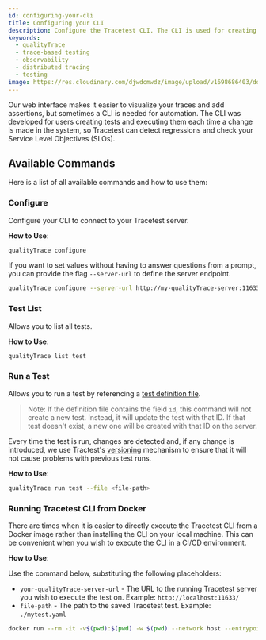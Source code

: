 ```yaml
---
id: configuring-your-cli
title: Configuring your CLI
description: Configure the Tracetest CLI. The CLI is used for creating tests and executing them each time a change is made in the system.
keywords:
  - qualityTrace
  - trace-based testing
  - observability
  - distributed tracing
  - testing
image: https://res.cloudinary.com/djwdcmwdz/image/upload/v1698686403/docs/Blog_Thumbnail_14_rsvkmo.jpg
---
```


Our web interface makes it easier to visualize your traces and add assertions, but sometimes a CLI is needed for automation. The CLI was developed for users creating tests and executing them each time a change is made in the system, so Tracetest can detect regressions and check your Service Level Objectives (SLOs).

## Available Commands

Here is a list of all available commands and how to use them:

### Configure

Configure your CLI to connect to your Tracetest server.

**How to Use**:

```sh
qualityTrace configure
```

If you want to set values without having to answer questions from a prompt, you can provide the flag `--server-url` to define the server endpoint.

```sh
qualityTrace configure --server-url http://my-qualityTrace-server:11633
```

### Test List

Allows you to list all tests.

**How to Use**:

```sh
qualityTrace list test
```

### Run a Test

Allows you to run a test by referencing a [test definition file](/cli/creating-tests).

> Note: If the definition file contains the field `id`, this command will not create a new test. Instead, it will update the test with that ID. If that test doesn't exist, a new one will be created with that ID on the server.

Every time the test is run, changes are detected and, if any change is introduced, we use Tractest's [versioning](/concepts/versioning) mechanism to ensure that it will not cause problems with previous test runs.

**How to Use**:

```sh
qualityTrace run test --file <file-path>
```

### Running Tracetest CLI from Docker

There are times when it is easier to directly execute the Tracetest CLI from a Docker image rather than installing the CLI on your local machine. This can be convenient when you wish to execute the CLI in a CI/CD environment.

**How to Use**:

Use the command below, substituting the following placeholders:

- `your-qualityTrace-server-url` - The URL to the running Tracetest server you wish to execute the test on. Example: `http://localhost:11633/`
- `file-path` - The path to the saved Tracetest test. Example: `./mytest.yaml`

```bash wordWrap=true
docker run --rm -it -v$(pwd):$(pwd) -w $(pwd) --network host --entrypoint qualityTrace intelops/qualityTrace:latest -s <your-qualityTrace-server-url> run test --file <file-path>
```
